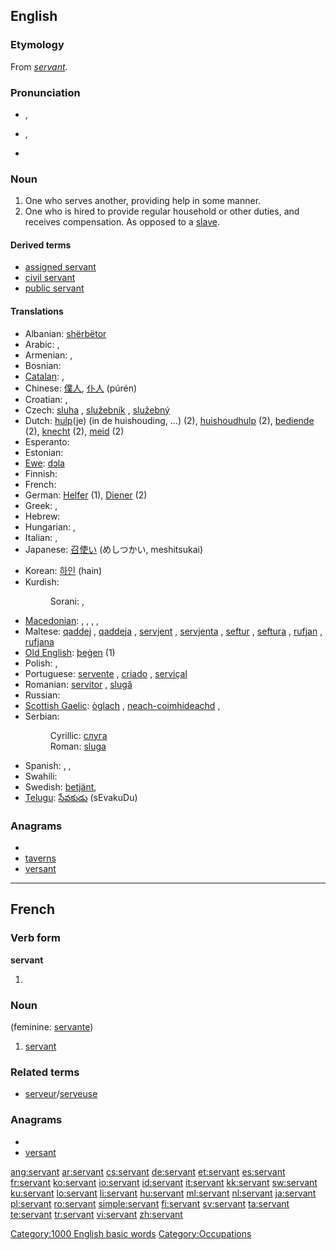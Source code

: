 {{wikipedia|dab=servant (disambiguation)|servant}}
==English==

{{rank|prove|engaged|America|993|servant|doctor|Michael|fee}}

===Etymology===
From {{etyl|fro}} ''[[#French|servant]]''.

===Pronunciation===
* {{a|RP}} {{IPA|/ˈsɜːvənt/}}, {{SAMPA|/"s3:v@nt/}}
* {{a|GenAm}} {{IPA|/ˈsɝvənt/}}, {{SAMPA|/"s3`v@nt/}}
* {{audio|en-us-servant.ogg|Audio (US)}}

===Noun===
{{wikipedia}}
{{en-noun}}

# One who serves another, providing help in some manner.
# One who is hired to provide regular household or other duties, and receives compensation.  As opposed to a [[slave]].

====Derived terms====
* [[assigned servant]]
* [[civil servant]]
* [[public servant]]

====Translations====
{{trans-top}}
* Albanian: [[shërbëtor]] {{m}}
* Arabic: {{Arab|[[خادم]]}} {{IPAchar|(χádim)}} {{m}}, {{Arab|[[خادمة]]}} {{IPAchar|(χádima)}} {{f}}
* Armenian: {{t-|hy|ծառա|tr=çaṙa}},  {{t-|hy|սպասավոր|tr=spasavor}}
* Bosnian: {{t-|bs|sluga|f}}
* [[Catalan]]: {{t-|ca|criat|m}}, {{t-|ca|criada|f}}
* Chinese: [[僕人]], [[仆人]] (púrén)
* Croatian: {{t-|hr|sluga|f|alt=slúga}}, {{t-|hr|služavka|f|alt=slùžāvka}}
* Czech: [[sluha]] {{m}}, [[služebník]] {{m}}, [[služebný]] {{m}}
* Dutch: [[hulp]](je) (in de huishouding, ...) (2), [[huishoudhulp]] (2), [[bediende]] (2), [[knecht]] {{m}} (2), [[meid]] {{f}} (2)
* Esperanto: {{t-|eo|servisto|xs=Esperanto}}
* Estonian: {{t-|et|teener}}
* [[Ewe]]: [[dɔla]]
* Finnish: {{t-|fi|palvelija}}
* French: {{t+|fr|domestique}}
* German: [[Helfer]] {{m}} (1), [[Diener]] {{m}} (2)
* Greek: {{t|el|υπηρέτης|m|tr=ipirétis}},  {{t+|el|υπάλληλος|m|tr=ipálilos}}
* Hebrew: {{t+|he|עבד|tr=eved}}
* Hungarian: {{t+|hu|szolga}},  {{t|hu|cseléd}}
* Italian: {{t+|it|servo|m}}, {{t-|it|servitore|m|f}}
* Japanese: [[召使い]] (めしつかい, meshitsukai)
{{trans-mid}}
* Korean: [[하인]] (hain)
* Kurdish: {{t|ku|نۆکه‌ر|tr=noker|sc=ku-Arab}}
*: Sorani: {{t|ku|به‌رده‌ست|tr=berdest|sc=ku-Arab}}, {{t|ku|خزمه‌تکار|tr=xizmetkár|sc=ku-Arab}}
* [[Macedonian]]: {{t-|mk|слуга|m|tr=slúga}},  {{t|mk|слугинка|f|tr=slúginka}},  {{t|mk|измеќар|m|tr=ízmeḱar}},  {{t|mk|измеќарка|f|tr=ízmeḱarka}},  {{t|mk|момок|m|tr=mómok}}
* Maltese: [[qaddej]] {{m}}, [[qaddeja]] {{f}}, [[servjent]] {{m}}, [[servjenta]] {{f}}, [[seftur]] {{m}}, [[seftura]] {{f}}, [[rufjan]] {{m}}, [[rufjana]] {{f}}
* [[Old English]]: [[þegen|þeġen]] (1)
* Polish: {{t-|pl|sługa|m}},  {{t|pl|służący|m}}
* Portuguese: [[servente]] {{m|f}}, [[criado]] {{m}}, [[serviçal]] {{m|f}}
* Romanian: [[servitor]] {{m}}, [[slugă]] {{m}}
* Russian: {{t+|ru|слуга|m|tr=slugá}}
* [[Scottish Gaelic]]: [[òglach]] {{m}}, [[neach-coimhideachd]] {{m}},  {{t-|gd|searbhanta|m|f|xs=Scottish Gaelic}}
* Serbian:
*: Cyrillic: [[слуга#Serbian|слуга]] {{f}}
*: Roman: [[sluga#Serbian|sluga]] {{f}}
* Spanish: {{t-|es|sirviente|m|f}}, {{t+|es|criado|m}}, {{t+|es|criada|f}}
* Swahili: {{t|sw|utumishi|xs=Swahili}}
* Swedish: [[betjänt]],  {{t|sv|tjänare|c}}
* [[Telugu]]: [[సేవకుడు]] (sEvakuDu)
{{trans-bottom}}

===Anagrams===
* {{alphagram|aenrstv}}
* [[taverns#English|taverns]]
* [[versant#English|versant]]

[[Category:1000 English basic words]]
[[Category:Occupations]]

----

==French==

===Verb form===
'''servant'''

# {{present participle of|servir|lang=French}}

===Noun===
{{fr-noun|m}} (feminine: [[servante]])

# [[#Noun|servant]]

===Related terms===
* [[serveur]]/[[serveuse]]

===Anagrams===
* {{alphagram|aenrstv}}
* [[versant#French|versant]]

[[ang:servant]]
[[ar:servant]]
[[cs:servant]]
[[de:servant]]
[[et:servant]]
[[es:servant]]
[[fr:servant]]
[[ko:servant]]
[[io:servant]]
[[id:servant]]
[[it:servant]]
[[kk:servant]]
[[sw:servant]]
[[ku:servant]]
[[lo:servant]]
[[li:servant]]
[[hu:servant]]
[[ml:servant]]
[[nl:servant]]
[[ja:servant]]
[[pl:servant]]
[[ro:servant]]
[[simple:servant]]
[[fi:servant]]
[[sv:servant]]
[[ta:servant]]
[[te:servant]]
[[tr:servant]]
[[vi:servant]]
[[zh:servant]]